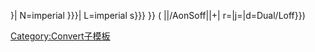 {{convert/{{{2}}}/AoffSoff|{{{1}}}|{{{3}}}|
n=imperial {{{n}}}|
l=imperial {{{l|{{{n}}}s}}}|
N=imperial {{{N|{{{n}}} }}}|
L=imperial {{{l|{{{n}}}s}}}<!--
--endconvert/{2}/AoffSoff-->}} (<!--
-->{{convert/{{#ifeq:{{{4}}}|def|{{{o|}}}|{{{4}}}}}<!--endifeq--
-->|{{{1}}}|{{{2}}}/AonSoff|{{{3}}}|{{{s}}}+{{{b}}}|<!--
-->r={{{r}}}|j={{{j}}}|d=Dual/Loff}})<noinclude>
[[Category:Convert子模板]]
</noinclude>